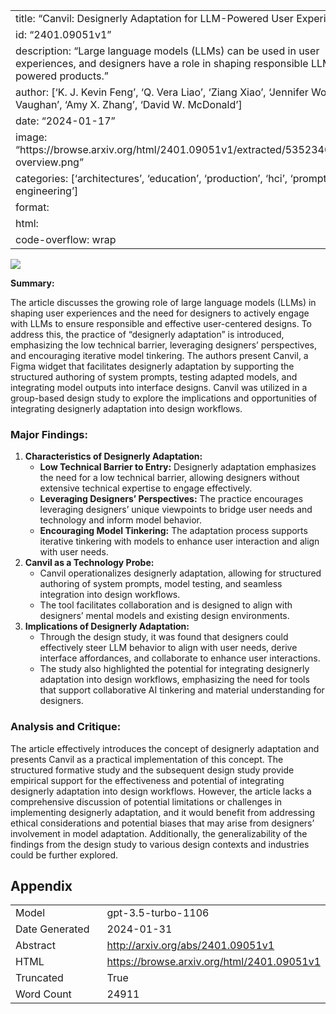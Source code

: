 
---
title: "Canvil: Designerly Adaptation for LLM-Powered User Experiences"
id: "2401.09051v1"
description: "Large language models (LLMs) can be used in user experiences, and designers have a role in shaping responsible LLM-powered products."
author: ['K. J. Kevin Feng', 'Q. Vera Liao', 'Ziang Xiao', 'Jennifer Wortman Vaughan', 'Amy X. Zhang', 'David W. McDonald']
date: "2024-01-17"
image: "https://browse.arxiv.org/html/2401.09051v1/extracted/5352340/canvil-overview.png"
categories: ['architectures', 'education', 'production', 'hci', 'prompt-engineering']
format:
  html:
    code-overflow: wrap
---

![](https://browse.arxiv.org/html/2401.09051v1/extracted/5352340/canvil-overview.png)

**Summary:**

The article discusses the growing role of large language models (LLMs) in shaping user experiences and the need for designers to actively engage with LLMs to ensure responsible and effective user-centered designs. To address this, the practice of "designerly adaptation" is introduced, emphasizing the low technical barrier, leveraging designers' perspectives, and encouraging iterative model tinkering. The authors present Canvil, a Figma widget that facilitates designerly adaptation by supporting the structured authoring of system prompts, testing adapted models, and integrating model outputs into interface designs. Canvil was utilized in a group-based design study to explore the implications and opportunities of integrating designerly adaptation into design workflows.

### Major Findings:
1. **Characteristics of Designerly Adaptation:**
    - **Low Technical Barrier to Entry:** Designerly adaptation emphasizes the need for a low technical barrier, allowing designers without extensive technical expertise to engage effectively.
    - **Leveraging Designers' Perspectives:** The practice encourages leveraging designers' unique viewpoints to bridge user needs and technology and inform model behavior.
    - **Encouraging Model Tinkering:** The adaptation process supports iterative tinkering with models to enhance user interaction and align with user needs.

2. **Canvil as a Technology Probe:**
    - Canvil operationalizes designerly adaptation, allowing for structured authoring of system prompts, model testing, and seamless integration into design workflows.
    - The tool facilitates collaboration and is designed to align with designers' mental models and existing design environments.

3. **Implications of Designerly Adaptation:**
    - Through the design study, it was found that designers could effectively steer LLM behavior to align with user needs, derive interface affordances, and collaborate to enhance user interactions.
    - The study also highlighted the potential for integrating designerly adaptation into design workflows, emphasizing the need for tools that support collaborative AI tinkering and material understanding for designers.

### Analysis and Critique:
The article effectively introduces the concept of designerly adaptation and presents Canvil as a practical implementation of this concept. The structured formative study and the subsequent design study provide empirical support for the effectiveness and potential of integrating designerly adaptation into design workflows. However, the article lacks a comprehensive discussion of potential limitations or challenges in implementing designerly adaptation, and it would benefit from addressing ethical considerations and potential biases that may arise from designers' involvement in model adaptation. Additionally, the generalizability of the findings from the design study to various design contexts and industries could be further explored.

## Appendix

|          |          |
|----------|----------|
| Model     | gpt-3.5-turbo-1106       |
| Date Generated     | 2024-01-31       |
| Abstract | [http://arxiv.org/abs/2401.09051v1](http://arxiv.org/abs/2401.09051v1)        |
| HTML     | [https://browse.arxiv.org/html/2401.09051v1](https://browse.arxiv.org/html/2401.09051v1)       |
| Truncated       | True       |
| Word Count       | 24911       |